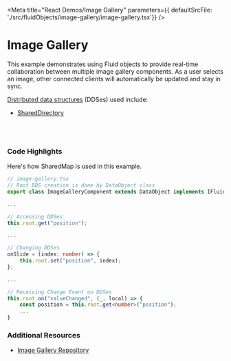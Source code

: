
<Meta title="React Demos/Image Gallery" parameters={{ defaultSrcFile: './src/fluidObjects/image-gallery/image-gallery.tsx'}} />

# Image Gallery

This example demonstrates using Fluid objects to provide real-time collaboration
between multiple image gallery components. As a user selects an image, other connected
clients will automatically be updated and stay in sync.

<a href="https://agreeable-hill-0eeff5b10.azurestaticapps.net/docs/concepts/dds/" target="_blank">Distributed data structures</a> (DDSes) used include:

* <a href="https://agreeable-hill-0eeff5b10.azurestaticapps.net/apis/map/shareddirectory/" target="_blank">SharedDirectory</a>

<Story name="Demo">
  <FluidLoader factory={fluidExport} title={ImageGalleryInstantiationFactory.type}></FluidLoader>
</Story>

<br /><br />

### Code Highlights

Here's how SharedMap is used in this example.

```typescript
// image-gallery.tsx
// Root DDS creation is done by DataObject class
export class ImageGalleryComponent extends DataObject implements IFluidHTMLView

...

// Accessing DDSes
this.root.get("position");

...

// Changing DDSes
onSlide = (index: number) => {
    this.root.set("position", index);
};

...

// Receiving Change Event on DDSes 
this.root.on("valueChanged", (_, local) => {
    const position = this.root.get<number>("position");
    ...
}

```

### Additional Resources

* <a href="https://github.com/microsoft/FluidFramework/tree/main/examples/data-objects/image-gallery" target="_blank">Image Gallery Repository</a>
